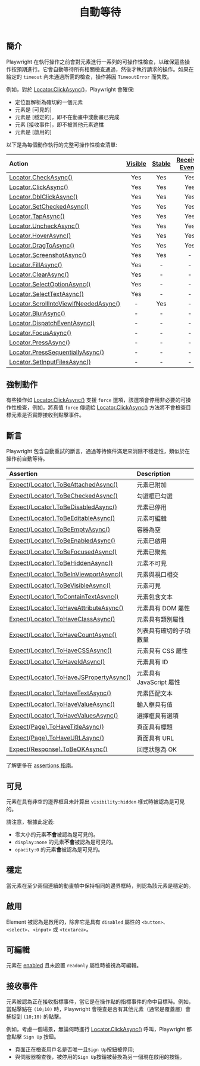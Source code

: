 ﻿---
id: actionability
title: "自動等待"
---

## 簡介

Playwright 在執行操作之前會對元素進行一系列的可操作性檢查，以確保這些操作按預期進行。它會自動等待所有相關檢查通過，然後才執行請求的操作。如果在給定的 `timeout` 內未通過所需的檢查，操作將因 `TimeoutError` 而失敗。

例如，對於 [Locator.ClickAsync()](/api/class-locator.mdx#locator-click)，Playwright 會確保:

- 定位器解析為確切的一個元素
- 元素是 [可見的]
- 元素是 [穩定的]，即不在動畫中或動畫已完成
- 元素 [接收事件]，即不被其他元素遮擋
- 元素是 [啟用的]

以下是為每個動作執行的完整可操作性檢查清單:

| Action | [Visible] | [Stable] | [Receives Events] | [Enabled] | [Editable] |
| :- | :-: | :-: | :-: | :-: | :-: |
| [Locator.CheckAsync()](/api/class-locator.mdx#locator-check) | Yes | Yes | Yes | Yes | - |
| [Locator.ClickAsync()](/api/class-locator.mdx#locator-click) | Yes | Yes | Yes | Yes | - |
| [Locator.DblClickAsync()](/api/class-locator.mdx#locator-dblclick) | Yes | Yes | Yes | Yes | - |
| [Locator.SetCheckedAsync()](/api/class-locator.mdx#locator-set-checked) | Yes | Yes | Yes | Yes | - |
| [Locator.TapAsync()](/api/class-locator.mdx#locator-tap) | Yes | Yes | Yes | Yes | - |
| [Locator.UncheckAsync()](/api/class-locator.mdx#locator-uncheck) | Yes | Yes | Yes | Yes | - |
| [Locator.HoverAsync()](/api/class-locator.mdx#locator-hover) | Yes | Yes | Yes | - | - |
| [Locator.DragToAsync()](/api/class-locator.mdx#locator-drag-to) | Yes | Yes | Yes | - | - |
| [Locator.ScreenshotAsync()](/api/class-locator.mdx#locator-screenshot) | Yes | Yes | - | - | - |
| [Locator.FillAsync()](/api/class-locator.mdx#locator-fill) | Yes | - | - | Yes | Yes |
| [Locator.ClearAsync()](/api/class-locator.mdx#locator-clear) | Yes | - | - | Yes | Yes |
| [Locator.SelectOptionAsync()](/api/class-locator.mdx#locator-select-option) | Yes | - | - | Yes | - |
| [Locator.SelectTextAsync()](/api/class-locator.mdx#locator-select-text) | Yes | - | - | - | - |
| [Locator.ScrollIntoViewIfNeededAsync()](/api/class-locator.mdx#locator-scroll-into-view-if-needed) | - | Yes | - | - | - |
| [Locator.BlurAsync()](/api/class-locator.mdx#locator-blur) | - | - | - | - | - |
| [Locator.DispatchEventAsync()](/api/class-locator.mdx#locator-dispatch-event) | - | - | - | - | - |
| [Locator.FocusAsync()](/api/class-locator.mdx#locator-focus) | - | - | - | - | - |
| [Locator.PressAsync()](/api/class-locator.mdx#locator-press) | - | - | - | - | - |
| [Locator.PressSequentiallyAsync()](/api/class-locator.mdx#locator-press-sequentially) | - | - | - | - | - |
| [Locator.SetInputFilesAsync()](/api/class-locator.mdx#locator-set-input-files) | - | - | - | - | - |

## 強制動作

有些操作如 [Locator.ClickAsync()](/api/class-locator.mdx#locator-click) 支援 `force` 選項，該選項會停用非必要的可操作性檢查，例如，將真值 `force` 傳遞給 [Locator.ClickAsync()](/api/class-locator.mdx#locator-click) 方法將不會檢查目標元素是否實際接收到點擊事件。

## 斷言

Playwright 包含自動重試的斷言，通過等待條件滿足來消除不穩定性，類似於在操作前自動等待。

| Assertion | Description |
| :- | :- |
| [Expect(Locator).ToBeAttachedAsync()](/api/class-locatorassertions.mdx#locator-assertions-to-be-attached) | 元素已附加 |
| [Expect(Locator).ToBeCheckedAsync()](/api/class-locatorassertions.mdx#locator-assertions-to-be-checked) | 勾選框已勾選 |
| [Expect(Locator).ToBeDisabledAsync()](/api/class-locatorassertions.mdx#locator-assertions-to-be-disabled) | 元素已停用 |
| [Expect(Locator).ToBeEditableAsync()](/api/class-locatorassertions.mdx#locator-assertions-to-be-editable) | 元素可編輯 |
| [Expect(Locator).ToBeEmptyAsync()](/api/class-locatorassertions.mdx#locator-assertions-to-be-empty) | 容器為空 |
| [Expect(Locator).ToBeEnabledAsync()](/api/class-locatorassertions.mdx#locator-assertions-to-be-enabled) | 元素已啟用 |
| [Expect(Locator).ToBeFocusedAsync()](/api/class-locatorassertions.mdx#locator-assertions-to-be-focused) | 元素已聚焦 |
| [Expect(Locator).ToBeHiddenAsync()](/api/class-locatorassertions.mdx#locator-assertions-to-be-hidden) | 元素不可見 |
| [Expect(Locator).ToBeInViewportAsync()](/api/class-locatorassertions.mdx#locator-assertions-to-be-in-viewport) | 元素與視口相交 |
| [Expect(Locator).ToBeVisibleAsync()](/api/class-locatorassertions.mdx#locator-assertions-to-be-visible) | 元素可見 |
| [Expect(Locator).ToContainTextAsync()](/api/class-locatorassertions.mdx#locator-assertions-to-contain-text) | 元素包含文本 |
| [Expect(Locator).ToHaveAttributeAsync()](/api/class-locatorassertions.mdx#locator-assertions-to-have-attribute) | 元素具有 DOM 屬性 |
| [Expect(Locator).ToHaveClassAsync()](/api/class-locatorassertions.mdx#locator-assertions-to-have-class) | 元素具有類別屬性 |
| [Expect(Locator).ToHaveCountAsync()](/api/class-locatorassertions.mdx#locator-assertions-to-have-count) | 列表具有確切的子項數量 |
| [Expect(Locator).ToHaveCSSAsync()](/api/class-locatorassertions.mdx#locator-assertions-to-have-css) | 元素具有 CSS 屬性 |
| [Expect(Locator).ToHaveIdAsync()](/api/class-locatorassertions.mdx#locator-assertions-to-have-id) | 元素具有 ID |
| [Expect(Locator).ToHaveJSPropertyAsync()](/api/class-locatorassertions.mdx#locator-assertions-to-have-js-property) | 元素具有 JavaScript 屬性 |
| [Expect(Locator).ToHaveTextAsync()](/api/class-locatorassertions.mdx#locator-assertions-to-have-text) | 元素匹配文本 |
| [Expect(Locator).ToHaveValueAsync()](/api/class-locatorassertions.mdx#locator-assertions-to-have-value) | 輸入框具有值 |
| [Expect(Locator).ToHaveValuesAsync()](/api/class-locatorassertions.mdx#locator-assertions-to-have-values) | 選擇框具有選項 |
| [Expect(Page).ToHaveTitleAsync()](/api/class-pageassertions.mdx#page-assertions-to-have-title) | 頁面具有標題 |
| [Expect(Page).ToHaveURLAsync()](/api/class-pageassertions.mdx#page-assertions-to-have-url) | 頁面具有 URL |
| [Expect(Response).ToBeOKAsync()](/api/class-apiresponseassertions.mdx#api-response-assertions-to-be-ok) | 回應狀態為 OK |

了解更多在 [assertions 指南](./test-assertions.mdx)。

## 可見

元素在具有非空的邊界框且未計算出 `visibility:hidden` 樣式時被認為是可見的。

請注意，根據此定義:

* 零大小的元素**不會**被認為是可見的。
* `display:none` 的元素**不會**被認為是可見的。
* `opacity:0` 的元素**會**被認為是可見的。

## 穩定

當元素在至少兩個連續的動畫幀中保持相同的邊界框時，則認為該元素是穩定的。

## 啟用

Element 被認為是啟用的，除非它是具有 `disabled` 屬性的 `<button>`、`<select>`、`<input>` 或 `<textarea>`。

## 可編輯

元素在 [enabled] 且未設置 `readonly` 屬性時被視為可編輯。

## 接收事件

元素被認為正在接收指標事件，當它是在操作點的指標事件的命中目標時。例如，當點擊點在 `(10;10)` 時，Playwright 會檢查是否有其他元素（通常是覆蓋層）會捕捉到 `(10;10)` 的點擊。

例如，考慮一個場景，無論何時進行 [Locator.ClickAsync()](/api/class-locator.mdx#locator-click) 呼叫，Playwright 都會點擊 `Sign Up` 按鈕。

- 頁面正在檢查用戶名是否唯一且`Sign Up`按鈕被停用;
- 與伺服器檢查後，被停用的`Sign Up`按鈕被替換為另一個現在啟用的按鈕。




[Visible]: #visible "Visible"
[Stable]: #stable "Stable"
[Enabled]: #enabled "Enabled"
[Editable]: #editable "Editable"
[Receives Events]: #receives-events "Receives Events"


[Accessibility]: /api/class-accessibility.mdx "Accessibility"
[APIRequest]: /api/class-apirequest.mdx "APIRequest"
[APIRequestContext]: /api/class-apirequestcontext.mdx "APIRequestContext"
[APIResponse]: /api/class-apiresponse.mdx "APIResponse"
[APIResponseAssertions]: /api/class-apiresponseassertions.mdx "APIResponseAssertions"
[Browser]: /api/class-browser.mdx "Browser"
[BrowserContext]: /api/class-browsercontext.mdx "BrowserContext"
[BrowserType]: /api/class-browsertype.mdx "BrowserType"
[CDPSession]: /api/class-cdpsession.mdx "CDPSession"
[CDPSessionEvent]: /api/class-cdpsessionevent.mdx "CDPSessionEvent"
[Clock]: /api/class-clock.mdx "Clock"
[ConsoleMessage]: /api/class-consolemessage.mdx "ConsoleMessage"
[Dialog]: /api/class-dialog.mdx "Dialog"
[Download]: /api/class-download.mdx "Download"
[ElementHandle]: /api/class-elementhandle.mdx "ElementHandle"
[FileChooser]: /api/class-filechooser.mdx "FileChooser"
[FormData]: /api/class-formdata.mdx "FormData"
[Frame]: /api/class-frame.mdx "Frame"
[FrameLocator]: /api/class-framelocator.mdx "FrameLocator"
[JSHandle]: /api/class-jshandle.mdx "JSHandle"
[Keyboard]: /api/class-keyboard.mdx "Keyboard"
[Locator]: /api/class-locator.mdx "Locator"
[LocatorAssertions]: /api/class-locatorassertions.mdx "LocatorAssertions"
[Mouse]: /api/class-mouse.mdx "Mouse"
[Page]: /api/class-page.mdx "Page"
[PageAssertions]: /api/class-pageassertions.mdx "PageAssertions"
[Playwright]: /api/class-playwright.mdx "Playwright"
[PlaywrightAssertions]: /api/class-playwrightassertions.mdx "PlaywrightAssertions"
[Request]: /api/class-request.mdx "Request"
[Response]: /api/class-response.mdx "Response"
[Route]: /api/class-route.mdx "Route"
[Selectors]: /api/class-selectors.mdx "Selectors"
[TimeoutError]: /api/class-timeouterror.mdx "TimeoutError"
[Touchscreen]: /api/class-touchscreen.mdx "Touchscreen"
[Tracing]: /api/class-tracing.mdx "Tracing"
[Video]: /api/class-video.mdx "Video"
[WebError]: /api/class-weberror.mdx "WebError"
[WebSocket]: /api/class-websocket.mdx "WebSocket"
[WebSocketFrame]: /api/class-websocketframe.mdx "WebSocketFrame"
[Worker]: /api/class-worker.mdx "Worker"
[Element]: https://developer.mozilla.org/en-US/docs/Web/API/element "Element"
[EvaluationArgument]: /evaluating.mdx#evaluation-argument "EvaluationArgument"
[Promise]: https://developer.mozilla.org/en-US/docs/Web/JavaScript/Reference/Global_Objects/Promise "Promise"
[iterator]: https://developer.mozilla.org/en-US/docs/Web/JavaScript/Reference/Iteration_protocols "Iterator"
[origin]: https://developer.mozilla.org/en-US/docs/Glossary/Origin "Origin"
[selector]: https://developer.mozilla.org/en-US/docs/Web/CSS/CSS_Selectors "selector"
[Serializable]: https://developer.mozilla.org/en-US/docs/Web/JavaScript/Reference/Global_Objects/JSON/stringify#Description "Serializable"
[UIEvent.detail]: https://developer.mozilla.org/en-US/docs/Web/API/UIEvent/detail "UIEvent.detail"
[UnixTime]: https://en.wikipedia.org/wiki/Unix_time "Unix Time"
[xpath]: https://developer.mozilla.org/en-US/docs/Web/XPath "xpath"

[bool]: https://docs.microsoft.com/en-us/dotnet/api/system.boolean "bool"
[Date]: https://learn.microsoft.com/en-us/dotnet/api/system.datetime "DateTime"
[double]: https://docs.microsoft.com/en-us/dotnet/api/system.double "double"
[byte]: https://docs.microsoft.com/en-us/dotnet/api/system.byte "byte"
[int]: https://docs.microsoft.com/en-us/dotnet/api/system.int32 "int"
[long]: https://docs.microsoft.com/en-us/dotnet/api/system.int64 "long"
[void]: https://docs.microsoft.com/en-us/dotnet/csharp/language-reference/builtin-types/void "void"
[string]: https://docs.microsoft.com/en-us/dotnet/api/system.string "string"
[URL]: https://nodejs.org/api/url.html "URL"
[Regex]: https://docs.microsoft.com/en-us/dotnet/api/system.text.regularexpressions.regex "Regex"

[Action]: https://docs.microsoft.com/en-us/dotnet/api/system.action-1 "Action"
[Func]: https://docs.microsoft.com/en-us/dotnet/api/system.func-2 "Func"
[IEnumerable]: https://docs.microsoft.com/en-us/dotnet/api/system.collections.ienumerable "IEnumerable"
[IDictionary]: https://docs.microsoft.com/en-us/dotnet/api/system.collections.idictionary "IDictionary"
[Task]: https://docs.microsoft.com/en-us/dotnet/api/system.threading.tasks.task?view=net-5.0 "Task"
[IReadOnlyDictionary]: https://docs.microsoft.com/en-us/dotnet/api/system.collections.generic.ireadonlydictionary-2 "IReadOnlyDictionary"
[JsonElement]: https://docs.microsoft.com/en-us/dotnet/api/system.text.json.jsonelement "JsonElement"

[all available image tags]: https://mcr.microsoft.com/en-us/product/playwright/dotnet/about "all available image tags"
[Microsoft Artifact Registry]: https://mcr.microsoft.com/en-us/product/playwright/dotnet/about "Microsoft Artifact Registry"
[Dockerfile.jammy]: https://github.com/microsoft/playwright-dotnet/blob/main/utils/docker/Dockerfile.jammy "Dockerfile.jammy"
